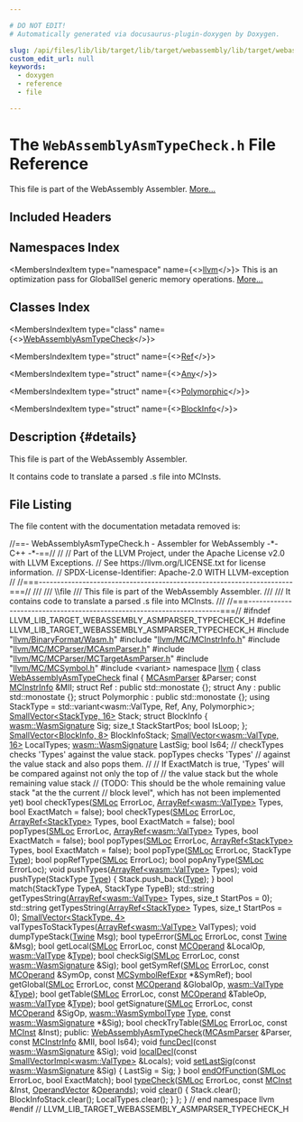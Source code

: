 ```yaml
---

# DO NOT EDIT!
# Automatically generated via docusaurus-plugin-doxygen by Doxygen.

slug: /api/files/lib/lib/target/lib/target/webassembly/lib/target/webassembly/asmparser/webassemblyasmtypecheck-h
custom_edit_url: null
keywords:
  - doxygen
  - reference
  - file

---
```





# The `WebAssemblyAsmTypeCheck.h` File Reference

<DoxygenPage pluginConfig={pluginConfig}>

This file is part of the WebAssembly Assembler. <a href="#details">More...</a>

## Included Headers

<IncludesList>
<IncludesListItem
  filePath="llvm/BinaryFormat/Wasm.h"
  permalink="/docs/api/files/include/include/llvm/include/llvm/binaryformat/wasm-h"
  isLocal="true" />
<IncludesListItem
  filePath="llvm/MC/MCInstrInfo.h"
  permalink="/docs/api/files/include/include/llvm/include/llvm/mc/mcinstrinfo-h"
  isLocal="true" />
<IncludesListItem
  filePath="llvm/MC/MCParser/MCAsmParser.h"
  permalink="/docs/api/files/include/include/llvm/include/llvm/mc/include/llvm/mc/mcparser/mcasmparser-h"
  isLocal="true" />
<IncludesListItem
  filePath="llvm/MC/MCParser/MCTargetAsmParser.h"
  permalink="/docs/api/files/include/include/llvm/include/llvm/mc/include/llvm/mc/mcparser/mctargetasmparser-h"
  isLocal="true" />
<IncludesListItem
  filePath="llvm/MC/MCSymbol.h"
  permalink="/docs/api/files/include/include/llvm/include/llvm/mc/mcsymbol-h"
  isLocal="true" />
<IncludesListItem
  filePath="variant"
  permalink=""
  isLocal="false" />
</IncludesList>

## Namespaces Index

<MembersIndex>

<MembersIndexItem
  type="namespace"
  name={<><a href="/docs/api/namespaces/llvm">llvm</a></>}>
This is an optimization pass for GlobalISel generic memory operations. <a href="/docs/api/namespaces/llvm/#details">More...</a>
</MembersIndexItem>

</MembersIndex>

## Classes Index

<MembersIndex>

<MembersIndexItem
  type="class"
  name={<><a href="/docs/api/classes/llvm/webassemblyasmtypecheck">WebAssemblyAsmTypeCheck</a></>}>
</MembersIndexItem>

<MembersIndexItem
  type="struct"
  name={<><a href="/docs/api/structs/llvm/webassemblyasmtypecheck/ref">Ref</a></>}>
</MembersIndexItem>

<MembersIndexItem
  type="struct"
  name={<><a href="/docs/api/structs/llvm/webassemblyasmtypecheck/any">Any</a></>}>
</MembersIndexItem>

<MembersIndexItem
  type="struct"
  name={<><a href="/docs/api/structs/llvm/webassemblyasmtypecheck/polymorphic">Polymorphic</a></>}>
</MembersIndexItem>

<MembersIndexItem
  type="struct"
  name={<><a href="/docs/api/structs/llvm/webassemblyasmtypecheck/blockinfo">BlockInfo</a></>}>
</MembersIndexItem>

</MembersIndex>

## Description {#details}

This file is part of the WebAssembly Assembler.

It contains code to translate a parsed .s file into MCInsts.

## File Listing

The file content with the documentation metadata removed is:

<ProgramListing>

<Link id="l00001" /><CodeLine lineNumber="1"><span class="doxyHighlightComment">//==- WebAssemblyAsmTypeCheck.h - Assembler for WebAssembly -&#42;- C++ -&#42;-==//</span></CodeLine>
<Link id="l00002" /><CodeLine lineNumber="2"><span class="doxyHighlightComment">//</span></CodeLine>
<Link id="l00003" /><CodeLine lineNumber="3"><span class="doxyHighlightComment">// Part of the LLVM Project, under the Apache License v2.0 with LLVM Exceptions.</span></CodeLine>
<Link id="l00004" /><CodeLine lineNumber="4"><span class="doxyHighlightComment">// See https://llvm.org/LICENSE.txt for license information.</span></CodeLine>
<Link id="l00005" /><CodeLine lineNumber="5"><span class="doxyHighlightComment">// SPDX-License-Identifier: Apache-2.0 WITH LLVM-exception</span></CodeLine>
<Link id="l00006" /><CodeLine lineNumber="6"><span class="doxyHighlightComment">//</span></CodeLine>
<Link id="l00007" /><CodeLine lineNumber="7"><span class="doxyHighlightComment">//===----------------------------------------------------------------------===//</span></CodeLine>
<Link id="l00008" /><CodeLine lineNumber="8"><span class="doxyHighlightComment">///</span></CodeLine>
<Link id="l00009" /><CodeLine lineNumber="9"><span class="doxyHighlightComment">/// \\file</span></CodeLine>
<Link id="l00010" /><CodeLine lineNumber="10"><span class="doxyHighlightComment">/// This file is part of the WebAssembly Assembler.</span></CodeLine>
<Link id="l00011" /><CodeLine lineNumber="11"><span class="doxyHighlightComment">///</span></CodeLine>
<Link id="l00012" /><CodeLine lineNumber="12"><span class="doxyHighlightComment">/// It contains code to translate a parsed .s file into MCInsts.</span></CodeLine>
<Link id="l00013" /><CodeLine lineNumber="13"><span class="doxyHighlightComment">///</span></CodeLine>
<Link id="l00014" /><CodeLine lineNumber="14"><span class="doxyHighlightComment">//===----------------------------------------------------------------------===//</span></CodeLine>
<Link id="l00015" /><CodeLine lineNumber="15"></CodeLine>
<Link id="l00016" /><CodeLine lineNumber="16"><span class="doxyHighlightPreprocessor">#ifndef LLVM&#95;LIB&#95;TARGET&#95;WEBASSEMBLY&#95;ASMPARSER&#95;TYPECHECK&#95;H</span></CodeLine>
<Link id="l00017" /><CodeLine lineNumber="17"><span class="doxyHighlightPreprocessor">#define LLVM&#95;LIB&#95;TARGET&#95;WEBASSEMBLY&#95;ASMPARSER&#95;TYPECHECK&#95;H</span></CodeLine>
<Link id="l00018" /><CodeLine lineNumber="18"></CodeLine>
<Link id="l00019" /><CodeLine lineNumber="19"><span class="doxyHighlightPreprocessor">#include &quot;<a href="/docs/api/files/include/include/llvm/include/llvm/binaryformat/wasm-h">llvm/BinaryFormat/Wasm.h</a>&quot;</span></CodeLine>
<Link id="l00020" /><CodeLine lineNumber="20"><span class="doxyHighlightPreprocessor">#include &quot;<a href="/docs/api/files/include/include/llvm/include/llvm/mc/mcinstrinfo-h">llvm/MC/MCInstrInfo.h</a>&quot;</span></CodeLine>
<Link id="l00021" /><CodeLine lineNumber="21"><span class="doxyHighlightPreprocessor">#include &quot;<a href="/docs/api/files/include/include/llvm/include/llvm/mc/include/llvm/mc/mcparser/mcasmparser-h">llvm/MC/MCParser/MCAsmParser.h</a>&quot;</span></CodeLine>
<Link id="l00022" /><CodeLine lineNumber="22"><span class="doxyHighlightPreprocessor">#include &quot;<a href="/docs/api/files/include/include/llvm/include/llvm/mc/include/llvm/mc/mcparser/mctargetasmparser-h">llvm/MC/MCParser/MCTargetAsmParser.h</a>&quot;</span></CodeLine>
<Link id="l00023" /><CodeLine lineNumber="23"><span class="doxyHighlightPreprocessor">#include &quot;<a href="/docs/api/files/include/include/llvm/include/llvm/mc/mcsymbol-h">llvm/MC/MCSymbol.h</a>&quot;</span></CodeLine>
<Link id="l00024" /><CodeLine lineNumber="24"><span class="doxyHighlightPreprocessor">#include &lt;variant&gt;</span></CodeLine>
<Link id="l00025" /><CodeLine lineNumber="25"></CodeLine>
<Link id="l00026" /><CodeLine lineNumber="26"><span class="doxyHighlightKeyword">namespace </span><span class="doxyHighlight"><a href="/docs/api/namespaces/llvm">llvm</a> &#123;</span></CodeLine>
<Link id="l00027" /><CodeLine lineNumber="27"></CodeLine>
<Link id="l00028" /><CodeLine lineNumber="28" lineLink="/docs/api/classes/llvm/webassemblyasmtypecheck"><span class="doxyHighlightKeyword">class </span><span class="doxyHighlight"><a href="/docs/api/classes/llvm/webassemblyasmtypecheck/#a73ddee5bd0efe730201da0cc5aaf22d2">WebAssemblyAsmTypeCheck</a> final &#123;</span></CodeLine>
<Link id="l00029" /><CodeLine lineNumber="29"><span class="doxyHighlight">  <a href="/docs/api/classes/llvm/mcasmparser">MCAsmParser</a> &amp;Parser;</span></CodeLine>
<Link id="l00030" /><CodeLine lineNumber="30"><span class="doxyHighlight">  </span><span class="doxyHighlightKeyword">const</span><span class="doxyHighlight"> <a href="/docs/api/classes/llvm/mcinstrinfo">MCInstrInfo</a> &amp;MII;</span></CodeLine>
<Link id="l00031" /><CodeLine lineNumber="31"></CodeLine>
<Link id="l00032" /><CodeLine lineNumber="32"><span class="doxyHighlight">  </span><span class="doxyHighlightKeyword">struct </span><span class="doxyHighlight">Ref : </span><span class="doxyHighlightKeyword">public</span><span class="doxyHighlight"> std::monostate &#123;&#125;;</span></CodeLine>
<Link id="l00033" /><CodeLine lineNumber="33"><span class="doxyHighlight">  </span><span class="doxyHighlightKeyword">struct </span><span class="doxyHighlight">Any : </span><span class="doxyHighlightKeyword">public</span><span class="doxyHighlight"> std::monostate &#123;&#125;;</span></CodeLine>
<Link id="l00034" /><CodeLine lineNumber="34"><span class="doxyHighlight">  </span><span class="doxyHighlightKeyword">struct </span><span class="doxyHighlight">Polymorphic : </span><span class="doxyHighlightKeyword">public</span><span class="doxyHighlight"> std::monostate &#123;&#125;;</span></CodeLine>
<Link id="l00035" /><CodeLine lineNumber="35"><span class="doxyHighlight">  </span><span class="doxyHighlightKeyword">using </span><span class="doxyHighlight">StackType = std::variant&lt;wasm::ValType, Ref, Any, Polymorphic&gt;;</span></CodeLine>
<Link id="l00036" /><CodeLine lineNumber="36"><span class="doxyHighlight">  <a href="/docs/api/classes/llvm/smallvector">SmallVector&lt;StackType, 16&gt;</a> Stack;</span></CodeLine>
<Link id="l00037" /><CodeLine lineNumber="37"><span class="doxyHighlight">  </span><span class="doxyHighlightKeyword">struct </span><span class="doxyHighlight">BlockInfo &#123;</span></CodeLine>
<Link id="l00038" /><CodeLine lineNumber="38"><span class="doxyHighlight">    <a href="/docs/api/structs/llvm/wasm/wasmsignature">wasm::WasmSignature</a> Sig;</span></CodeLine>
<Link id="l00039" /><CodeLine lineNumber="39"><span class="doxyHighlight">    </span><span class="doxyHighlightKeywordType">size&#95;t</span><span class="doxyHighlight"> StackStartPos;</span></CodeLine>
<Link id="l00040" /><CodeLine lineNumber="40"><span class="doxyHighlight">    </span><span class="doxyHighlightKeywordType">bool</span><span class="doxyHighlight"> IsLoop;</span></CodeLine>
<Link id="l00041" /><CodeLine lineNumber="41"><span class="doxyHighlight">  &#125;;</span></CodeLine>
<Link id="l00042" /><CodeLine lineNumber="42"><span class="doxyHighlight">  <a href="/docs/api/classes/llvm/smallvector">SmallVector&lt;BlockInfo, 8&gt;</a> BlockInfoStack;</span></CodeLine>
<Link id="l00043" /><CodeLine lineNumber="43"><span class="doxyHighlight">  <a href="/docs/api/classes/llvm/smallvector">SmallVector&lt;wasm::ValType, 16&gt;</a> LocalTypes;</span></CodeLine>
<Link id="l00044" /><CodeLine lineNumber="44"><span class="doxyHighlight">  <a href="/docs/api/structs/llvm/wasm/wasmsignature">wasm::WasmSignature</a> LastSig;</span></CodeLine>
<Link id="l00045" /><CodeLine lineNumber="45"><span class="doxyHighlight">  </span><span class="doxyHighlightKeywordType">bool</span><span class="doxyHighlight"> Is64;</span></CodeLine>
<Link id="l00046" /><CodeLine lineNumber="46"></CodeLine>
<Link id="l00047" /><CodeLine lineNumber="47"><span class="doxyHighlight">  </span><span class="doxyHighlightComment">// checkTypes checks &#39;Types&#39; against the value stack. popTypes checks &#39;Types&#39;</span></CodeLine>
<Link id="l00048" /><CodeLine lineNumber="48"><span class="doxyHighlight">  </span><span class="doxyHighlightComment">// against the value stack and also pops them.</span></CodeLine>
<Link id="l00049" /><CodeLine lineNumber="49"><span class="doxyHighlight">  </span><span class="doxyHighlightComment">//</span></CodeLine>
<Link id="l00050" /><CodeLine lineNumber="50"><span class="doxyHighlight">  </span><span class="doxyHighlightComment">// If ExactMatch is true, &#39;Types&#39; will be compared against not only the top of</span></CodeLine>
<Link id="l00051" /><CodeLine lineNumber="51"><span class="doxyHighlight">  </span><span class="doxyHighlightComment">// the value stack but the whole remaining value stack</span></CodeLine>
<Link id="l00052" /><CodeLine lineNumber="52"><span class="doxyHighlight">  </span><span class="doxyHighlightComment">// (TODO: This should be the whole remaining value stack &quot;at the the current</span></CodeLine>
<Link id="l00053" /><CodeLine lineNumber="53"><span class="doxyHighlight">  </span><span class="doxyHighlightComment">// block level&quot;, which has not been implemented yet)</span></CodeLine>
<Link id="l00054" /><CodeLine lineNumber="54"><span class="doxyHighlight">  </span><span class="doxyHighlightKeywordType">bool</span><span class="doxyHighlight"> checkTypes(<a href="/docs/api/classes/llvm/smloc">SMLoc</a> ErrorLoc, <a href="/docs/api/classes/llvm/arrayref">ArrayRef&lt;wasm::ValType&gt;</a> Types,</span></CodeLine>
<Link id="l00055" /><CodeLine lineNumber="55"><span class="doxyHighlight">                  </span><span class="doxyHighlightKeywordType">bool</span><span class="doxyHighlight"> ExactMatch = </span><span class="doxyHighlightKeyword">false</span><span class="doxyHighlight">);</span></CodeLine>
<Link id="l00056" /><CodeLine lineNumber="56"><span class="doxyHighlight">  </span><span class="doxyHighlightKeywordType">bool</span><span class="doxyHighlight"> checkTypes(<a href="/docs/api/classes/llvm/smloc">SMLoc</a> ErrorLoc, <a href="/docs/api/classes/llvm/arrayref">ArrayRef&lt;StackType&gt;</a> Types,</span></CodeLine>
<Link id="l00057" /><CodeLine lineNumber="57"><span class="doxyHighlight">                  </span><span class="doxyHighlightKeywordType">bool</span><span class="doxyHighlight"> ExactMatch = </span><span class="doxyHighlightKeyword">false</span><span class="doxyHighlight">);</span></CodeLine>
<Link id="l00058" /><CodeLine lineNumber="58"><span class="doxyHighlight">  </span><span class="doxyHighlightKeywordType">bool</span><span class="doxyHighlight"> popTypes(<a href="/docs/api/classes/llvm/smloc">SMLoc</a> ErrorLoc, <a href="/docs/api/classes/llvm/arrayref">ArrayRef&lt;wasm::ValType&gt;</a> Types,</span></CodeLine>
<Link id="l00059" /><CodeLine lineNumber="59"><span class="doxyHighlight">                </span><span class="doxyHighlightKeywordType">bool</span><span class="doxyHighlight"> ExactMatch = </span><span class="doxyHighlightKeyword">false</span><span class="doxyHighlight">);</span></CodeLine>
<Link id="l00060" /><CodeLine lineNumber="60"><span class="doxyHighlight">  </span><span class="doxyHighlightKeywordType">bool</span><span class="doxyHighlight"> popTypes(<a href="/docs/api/classes/llvm/smloc">SMLoc</a> ErrorLoc, <a href="/docs/api/classes/llvm/arrayref">ArrayRef&lt;StackType&gt;</a> Types,</span></CodeLine>
<Link id="l00061" /><CodeLine lineNumber="61"><span class="doxyHighlight">                </span><span class="doxyHighlightKeywordType">bool</span><span class="doxyHighlight"> ExactMatch = </span><span class="doxyHighlightKeyword">false</span><span class="doxyHighlight">);</span></CodeLine>
<Link id="l00062" /><CodeLine lineNumber="62"><span class="doxyHighlight">  </span><span class="doxyHighlightKeywordType">bool</span><span class="doxyHighlight"> popType(<a href="/docs/api/classes/llvm/smloc">SMLoc</a> ErrorLoc, StackType <a href="/docs/api/classes/llvm/type">Type</a>);</span></CodeLine>
<Link id="l00063" /><CodeLine lineNumber="63"><span class="doxyHighlight">  </span><span class="doxyHighlightKeywordType">bool</span><span class="doxyHighlight"> popRefType(<a href="/docs/api/classes/llvm/smloc">SMLoc</a> ErrorLoc);</span></CodeLine>
<Link id="l00064" /><CodeLine lineNumber="64"><span class="doxyHighlight">  </span><span class="doxyHighlightKeywordType">bool</span><span class="doxyHighlight"> popAnyType(<a href="/docs/api/classes/llvm/smloc">SMLoc</a> ErrorLoc);</span></CodeLine>
<Link id="l00065" /><CodeLine lineNumber="65"><span class="doxyHighlight">  </span><span class="doxyHighlightKeywordType">void</span><span class="doxyHighlight"> pushTypes(<a href="/docs/api/classes/llvm/arrayref">ArrayRef&lt;wasm::ValType&gt;</a> Types);</span></CodeLine>
<Link id="l00066" /><CodeLine lineNumber="66"><span class="doxyHighlight">  </span><span class="doxyHighlightKeywordType">void</span><span class="doxyHighlight"> pushType(StackType <a href="/docs/api/classes/llvm/type">Type</a>) &#123; Stack.push&#95;back(<a href="/docs/api/classes/llvm/type">Type</a>); &#125;</span></CodeLine>
<Link id="l00067" /><CodeLine lineNumber="67"><span class="doxyHighlight">  </span><span class="doxyHighlightKeywordType">bool</span><span class="doxyHighlight"> match(StackType TypeA, StackType TypeB);</span></CodeLine>
<Link id="l00068" /><CodeLine lineNumber="68"><span class="doxyHighlight">  std::string getTypesString(<a href="/docs/api/classes/llvm/arrayref">ArrayRef&lt;wasm::ValType&gt;</a> Types,</span></CodeLine>
<Link id="l00069" /><CodeLine lineNumber="69"><span class="doxyHighlight">                             </span><span class="doxyHighlightKeywordType">size&#95;t</span><span class="doxyHighlight"> StartPos = 0);</span></CodeLine>
<Link id="l00070" /><CodeLine lineNumber="70"><span class="doxyHighlight">  std::string getTypesString(<a href="/docs/api/classes/llvm/arrayref">ArrayRef&lt;StackType&gt;</a> Types, </span><span class="doxyHighlightKeywordType">size&#95;t</span><span class="doxyHighlight"> StartPos = 0);</span></CodeLine>
<Link id="l00071" /><CodeLine lineNumber="71"><span class="doxyHighlight">  <a href="/docs/api/classes/llvm/smallvector">SmallVector&lt;StackType, 4&gt;</a></span></CodeLine>
<Link id="l00072" /><CodeLine lineNumber="72"><span class="doxyHighlight">  valTypesToStackTypes(<a href="/docs/api/classes/llvm/arrayref">ArrayRef&lt;wasm::ValType&gt;</a> ValTypes);</span></CodeLine>
<Link id="l00073" /><CodeLine lineNumber="73"></CodeLine>
<Link id="l00074" /><CodeLine lineNumber="74"><span class="doxyHighlight">  </span><span class="doxyHighlightKeywordType">void</span><span class="doxyHighlight"> dumpTypeStack(<a href="/docs/api/classes/llvm/twine">Twine</a> Msg);</span></CodeLine>
<Link id="l00075" /><CodeLine lineNumber="75"><span class="doxyHighlight">  </span><span class="doxyHighlightKeywordType">bool</span><span class="doxyHighlight"> typeError(<a href="/docs/api/classes/llvm/smloc">SMLoc</a> ErrorLoc, </span><span class="doxyHighlightKeyword">const</span><span class="doxyHighlight"> <a href="/docs/api/classes/llvm/twine">Twine</a> &amp;Msg);</span></CodeLine>
<Link id="l00076" /><CodeLine lineNumber="76"><span class="doxyHighlight">  </span><span class="doxyHighlightKeywordType">bool</span><span class="doxyHighlight"> getLocal(<a href="/docs/api/classes/llvm/smloc">SMLoc</a> ErrorLoc, </span><span class="doxyHighlightKeyword">const</span><span class="doxyHighlight"> <a href="/docs/api/classes/llvm/mcoperand">MCOperand</a> &amp;LocalOp, <a href="/docs/api/namespaces/llvm/wasm/#a0ef8084534e2fa2859faac16914a7ff8">wasm::ValType</a> &amp;<a href="/docs/api/classes/llvm/type">Type</a>);</span></CodeLine>
<Link id="l00077" /><CodeLine lineNumber="77"><span class="doxyHighlight">  </span><span class="doxyHighlightKeywordType">bool</span><span class="doxyHighlight"> checkSig(<a href="/docs/api/classes/llvm/smloc">SMLoc</a> ErrorLoc, </span><span class="doxyHighlightKeyword">const</span><span class="doxyHighlight"> <a href="/docs/api/structs/llvm/wasm/wasmsignature">wasm::WasmSignature</a> &amp;Sig);</span></CodeLine>
<Link id="l00078" /><CodeLine lineNumber="78"><span class="doxyHighlight">  </span><span class="doxyHighlightKeywordType">bool</span><span class="doxyHighlight"> getSymRef(<a href="/docs/api/classes/llvm/smloc">SMLoc</a> ErrorLoc, </span><span class="doxyHighlightKeyword">const</span><span class="doxyHighlight"> <a href="/docs/api/classes/llvm/mcoperand">MCOperand</a> &amp;SymOp,</span></CodeLine>
<Link id="l00079" /><CodeLine lineNumber="79"><span class="doxyHighlight">                 </span><span class="doxyHighlightKeyword">const</span><span class="doxyHighlight"> <a href="/docs/api/classes/llvm/mcsymbolrefexpr">MCSymbolRefExpr</a> &#42;&amp;SymRef);</span></CodeLine>
<Link id="l00080" /><CodeLine lineNumber="80"><span class="doxyHighlight">  </span><span class="doxyHighlightKeywordType">bool</span><span class="doxyHighlight"> getGlobal(<a href="/docs/api/classes/llvm/smloc">SMLoc</a> ErrorLoc, </span><span class="doxyHighlightKeyword">const</span><span class="doxyHighlight"> <a href="/docs/api/classes/llvm/mcoperand">MCOperand</a> &amp;GlobalOp,</span></CodeLine>
<Link id="l00081" /><CodeLine lineNumber="81"><span class="doxyHighlight">                 <a href="/docs/api/namespaces/llvm/wasm/#a0ef8084534e2fa2859faac16914a7ff8">wasm::ValType</a> &amp;<a href="/docs/api/classes/llvm/type">Type</a>);</span></CodeLine>
<Link id="l00082" /><CodeLine lineNumber="82"><span class="doxyHighlight">  </span><span class="doxyHighlightKeywordType">bool</span><span class="doxyHighlight"> getTable(<a href="/docs/api/classes/llvm/smloc">SMLoc</a> ErrorLoc, </span><span class="doxyHighlightKeyword">const</span><span class="doxyHighlight"> <a href="/docs/api/classes/llvm/mcoperand">MCOperand</a> &amp;TableOp, <a href="/docs/api/namespaces/llvm/wasm/#a0ef8084534e2fa2859faac16914a7ff8">wasm::ValType</a> &amp;<a href="/docs/api/classes/llvm/type">Type</a>);</span></CodeLine>
<Link id="l00083" /><CodeLine lineNumber="83"><span class="doxyHighlight">  </span><span class="doxyHighlightKeywordType">bool</span><span class="doxyHighlight"> getSignature(<a href="/docs/api/classes/llvm/smloc">SMLoc</a> ErrorLoc, </span><span class="doxyHighlightKeyword">const</span><span class="doxyHighlight"> <a href="/docs/api/classes/llvm/mcoperand">MCOperand</a> &amp;SigOp,</span></CodeLine>
<Link id="l00084" /><CodeLine lineNumber="84"><span class="doxyHighlight">                    <a href="/docs/api/namespaces/llvm/wasm/#a6ee7ebc24e11c434031e9653d7f00529">wasm::WasmSymbolType</a> <a href="/docs/api/classes/llvm/type">Type</a>, </span><span class="doxyHighlightKeyword">const</span><span class="doxyHighlight"> <a href="/docs/api/structs/llvm/wasm/wasmsignature">wasm::WasmSignature</a> &#42;&amp;Sig);</span></CodeLine>
<Link id="l00085" /><CodeLine lineNumber="85"><span class="doxyHighlight">  </span><span class="doxyHighlightKeywordType">bool</span><span class="doxyHighlight"> checkTryTable(<a href="/docs/api/classes/llvm/smloc">SMLoc</a> ErrorLoc, </span><span class="doxyHighlightKeyword">const</span><span class="doxyHighlight"> <a href="/docs/api/classes/llvm/mcinst">MCInst</a> &amp;Inst);</span></CodeLine>
<Link id="l00086" /><CodeLine lineNumber="86"></CodeLine>
<Link id="l00087" /><CodeLine lineNumber="87"><span class="doxyHighlightKeyword">public</span><span class="doxyHighlight">:</span></CodeLine>
<Link id="l00088" /><CodeLine lineNumber="88"><span class="doxyHighlight">  <a href="/docs/api/classes/llvm/webassemblyasmtypecheck/#a73ddee5bd0efe730201da0cc5aaf22d2">WebAssemblyAsmTypeCheck</a>(<a href="/docs/api/classes/llvm/mcasmparser">MCAsmParser</a> &amp;Parser, </span><span class="doxyHighlightKeyword">const</span><span class="doxyHighlight"> <a href="/docs/api/classes/llvm/mcinstrinfo">MCInstrInfo</a> &amp;MII,</span></CodeLine>
<Link id="l00089" /><CodeLine lineNumber="89"><span class="doxyHighlight">                          </span><span class="doxyHighlightKeywordType">bool</span><span class="doxyHighlight"> Is64);</span></CodeLine>
<Link id="l00090" /><CodeLine lineNumber="90"></CodeLine>
<Link id="l00091" /><CodeLine lineNumber="91"><span class="doxyHighlight">  </span><span class="doxyHighlightKeywordType">void</span><span class="doxyHighlight"> <a href="/docs/api/classes/llvm/webassemblyasmtypecheck/#a84727116774114016406f20cb5e699ba">funcDecl</a>(</span><span class="doxyHighlightKeyword">const</span><span class="doxyHighlight"> <a href="/docs/api/structs/llvm/wasm/wasmsignature">wasm::WasmSignature</a> &amp;Sig);</span></CodeLine>
<Link id="l00092" /><CodeLine lineNumber="92"><span class="doxyHighlight">  </span><span class="doxyHighlightKeywordType">void</span><span class="doxyHighlight"> <a href="/docs/api/classes/llvm/webassemblyasmtypecheck/#a8c7838fb12179a79b101001739aae57d">localDecl</a>(</span><span class="doxyHighlightKeyword">const</span><span class="doxyHighlight"> <a href="/docs/api/classes/llvm/smallvectorimpl">SmallVectorImpl&lt;wasm::ValType&gt;</a> &amp;Locals);</span></CodeLine>
<Link id="l00093" /><CodeLine lineNumber="93" lineLink="/docs/api/classes/llvm/webassemblyasmtypecheck/#a88b2c715fa5635d6715cc0fe0b50076f"><span class="doxyHighlight">  </span><span class="doxyHighlightKeywordType">void</span><span class="doxyHighlight"> <a href="/docs/api/classes/llvm/webassemblyasmtypecheck/#a88b2c715fa5635d6715cc0fe0b50076f">setLastSig</a>(</span><span class="doxyHighlightKeyword">const</span><span class="doxyHighlight"> <a href="/docs/api/structs/llvm/wasm/wasmsignature">wasm::WasmSignature</a> &amp;Sig) &#123; LastSig = Sig; &#125;</span></CodeLine>
<Link id="l00094" /><CodeLine lineNumber="94"><span class="doxyHighlight">  </span><span class="doxyHighlightKeywordType">bool</span><span class="doxyHighlight"> <a href="/docs/api/classes/llvm/webassemblyasmtypecheck/#a2de7c61dd4d2c73d718900c521cc4ed2">endOfFunction</a>(<a href="/docs/api/classes/llvm/smloc">SMLoc</a> ErrorLoc, </span><span class="doxyHighlightKeywordType">bool</span><span class="doxyHighlight"> ExactMatch);</span></CodeLine>
<Link id="l00095" /><CodeLine lineNumber="95"><span class="doxyHighlight">  </span><span class="doxyHighlightKeywordType">bool</span><span class="doxyHighlight"> <a href="/docs/api/classes/llvm/webassemblyasmtypecheck/#ad05058e6bb44815e9906be40ff6bb88d">typeCheck</a>(<a href="/docs/api/classes/llvm/smloc">SMLoc</a> ErrorLoc, </span><span class="doxyHighlightKeyword">const</span><span class="doxyHighlight"> <a href="/docs/api/classes/llvm/mcinst">MCInst</a> &amp;Inst, <a href="/docs/api/namespaces/llvm/#a61e27c75c3334cffa54c44c02077da1e">OperandVector</a> &amp;<a href="/docs/api/files/lib/lib/codegen/mirnamerpass-cpp/#a05e4be4ec3e2c3587dda0e376bb6822c">Operands</a>);</span></CodeLine>
<Link id="l00096" /><CodeLine lineNumber="96"></CodeLine>
<Link id="l00097" /><CodeLine lineNumber="97" lineLink="/docs/api/classes/llvm/webassemblyasmtypecheck/#a3d3c6861d8429320494c70c05a02dc81"><span class="doxyHighlight">  </span><span class="doxyHighlightKeywordType">void</span><span class="doxyHighlight"> <a href="/docs/api/classes/llvm/webassemblyasmtypecheck/#a3d3c6861d8429320494c70c05a02dc81">clear</a>() &#123;</span></CodeLine>
<Link id="l00098" /><CodeLine lineNumber="98"><span class="doxyHighlight">    Stack.clear();</span></CodeLine>
<Link id="l00099" /><CodeLine lineNumber="99"><span class="doxyHighlight">    BlockInfoStack.clear();</span></CodeLine>
<Link id="l00100" /><CodeLine lineNumber="100"><span class="doxyHighlight">    LocalTypes.clear();</span></CodeLine>
<Link id="l00101" /><CodeLine lineNumber="101"><span class="doxyHighlight">  &#125;</span></CodeLine>
<Link id="l00102" /><CodeLine lineNumber="102"><span class="doxyHighlight">&#125;;</span></CodeLine>
<Link id="l00103" /><CodeLine lineNumber="103"></CodeLine>
<Link id="l00104" /><CodeLine lineNumber="104"><span class="doxyHighlight">&#125; </span><span class="doxyHighlightComment">// end namespace llvm</span></CodeLine>
<Link id="l00105" /><CodeLine lineNumber="105"></CodeLine>
<Link id="l00106" /><CodeLine lineNumber="106"><span class="doxyHighlightPreprocessor">#endif </span><span class="doxyHighlightComment">// LLVM&#95;LIB&#95;TARGET&#95;WEBASSEMBLY&#95;ASMPARSER&#95;TYPECHECK&#95;H</span></CodeLine>

</ProgramListing>


</DoxygenPage>
